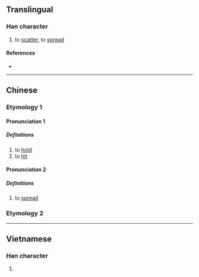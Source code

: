 {{character info/new}}
==Translingual==

===Han character===
{{Han char|rn=64|rad=手|as=05|sn=8|four=54027|canj=QKLB|ids=⿰扌布}}

# to [[scatter]], to [[spread]]

====References====
* {{Han ref|kx=0422.190|dkj=11908|dj=0770.150|hdz=31849.070|uh=62AA|ud=25258|bh=CCB7|bd=52407}}

----
==Chinese==
{{zh-forms}}
===Etymology 1===
====Pronunciation 1====
{{zh-pron
|m-s=bù
|c=bou3
|c-t=
|g=
|h=pfs=
|j=
|md=
|mn=
|mn-t=
|w=
|x=
|mc=2
|oc=2
|cat=v
}}

=====Definitions=====
{{zh-hanzi}}

# to [[hold]]
# to [[hit]]
====Pronunciation 2====
{{zh-pron
|m-s=pū
|mc=1
|oc=1
|cat=v
}}

=====Definitions=====
{{zh-hanzi}}

# to [[spread]]
===Etymology 2===
{{zh-see|播|ss}}
----

==Vietnamese==

===Han character===
{{vi-readings|rs=手05|hanviet=bó}}

# {{defn|lang=vi|sort=手05}}